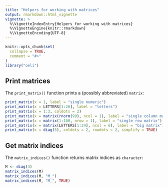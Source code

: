 ```yaml
---
title: "Helpers for working with matrices"
output: rmarkdown::html_vignette
vignette: >
  %\VignetteIndexEntry{Helpers for working with matrices}
  %\VignetteEngine{knitr::rmarkdown}
  %\VignetteEncoding{UTF-8}
---
```


```r
knitr::opts_chunk$set(
  collapse = TRUE,
  comment = "#>"
)
library("oeli")
```

## Print matrices

The `print_matrix()` function prints a (possibly abbreviated) `matrix`:

```r
print_matrix(x = 1, label = "single numeric")
print_matrix(x = LETTERS[1:26], label = "letters")
print_matrix(x = 1:3, coldots = 2)
print_matrix(x = matrix(rnorm(99), ncol = 1), label = "single column matrix")
print_matrix(x = matrix(1:100, nrow = 1), label = "single row matrix")
print_matrix(x = matrix(LETTERS[1:24], ncol = 6), label = "big matrix")
print_matrix(x = diag(5), coldots = 2, rowdots = 2, simplify = TRUE)
```

## Get matrix indices

The `matrix_indices()` function returns matrix indices as `character`:

```r
M <- diag(3)
matrix_indices(M)
matrix_indices(M, "M_")
matrix_indices(M, "M_", TRUE)
```
